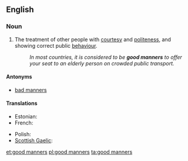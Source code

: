 ==English==

===Noun===
{{en-plural noun|head=[[good]] [[manners]]}}

# The treatment of other people with [[courtesy]] and [[politeness]], and showing correct public [[behaviour]].
#: ''In most countries, it is considered to be '''good manners''' to offer your seat to an elderly person on crowded public transport.''

====Antonyms====
* [[bad manners]]

====Translations====
{{trans-top|treatment of other people with courtesy and politeness}}
* Estonian: {{t-|et|head kombed}}
* French: {{t+|fr|bonnes manières|f|p}}
{{trans-mid}}
* Polish: {{t+|pl|dobre maniery}}
* [[Scottish Gaelic]]: {{t-|gd|modh|m|f}}
{{trans-bottom}}

[[et:good manners]]
[[pl:good manners]]
[[ta:good manners]]
